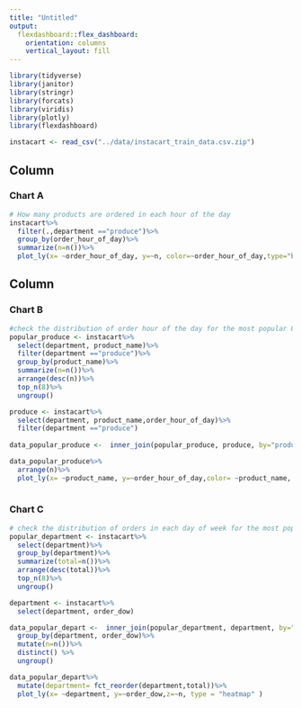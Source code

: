 ```yaml
---
title: "Untitled"
output: 
  flexdashboard::flex_dashboard:
    orientation: columns
    vertical_layout: fill
---
```


```r
library(tidyverse)
library(janitor)
library(stringr)
library(forcats)
library(viridis)
library(plotly)
library(flexdashboard)
```

```r
instacart <- read_csv("../data/instacart_train_data.csv.zip")
```

Column {data-width=500}
-----------------------------------------------------------------------

### Chart A

```r
# How many products are ordered in each hour of the day
instacart%>%
  filter(.,department =="produce")%>%
  group_by(order_hour_of_day)%>%
  summarize(n=n())%>%
  plot_ly(x= ~order_hour_of_day, y=~n, color=~order_hour_of_day,type="bar")
```

Column {data-width=500}
-----------------------------------------------------------------------

### Chart B

```r
#check the distribution of order hour of the day for the most popular 8 product in produce department
popular_produce <- instacart%>%
  select(department, product_name)%>%
  filter(department =="produce")%>%
  group_by(product_name)%>%
  summarize(n=n())%>%
  arrange(desc(n))%>%
  top_n(8)%>%
  ungroup()

produce <- instacart%>%
  select(department, product_name,order_hour_of_day)%>%
  filter(department =="produce")
  
data_popular_produce <-  inner_join(popular_produce, produce, by="product_name")

data_popular_produce%>%
  arrange(n)%>%
  plot_ly(x= ~product_name, y=~order_hour_of_day,color= ~product_name, type = "box" )
  
```

### Chart C

```r
# check the distribution of orders in each day of week for the most populat 8 deparments
popular_department <- instacart%>%
  select(department)%>%
  group_by(department)%>%
  summarize(total=n())%>%
  arrange(desc(total))%>%
  top_n(8)%>%
  ungroup()

department <- instacart%>%
  select(department, order_dow)

data_popular_depart <-  inner_join(popular_department, department, by="department")%>%
  group_by(department, order_dow)%>%
  mutate(n=n())%>%
  distinct() %>% 
  ungroup()

data_popular_depart%>%
  mutate(department= fct_reorder(department,total))%>%
  plot_ly(x= ~department, y=~order_dow,z=~n, type = "heatmap" )
  
```

